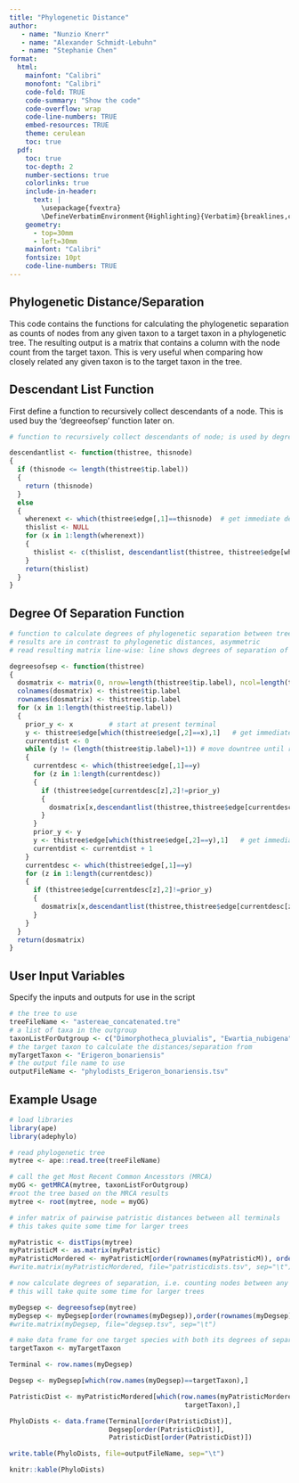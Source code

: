 ```yaml
---
title: "Phylogenetic Distance"
author: 
   - name: "Nunzio Knerr"
   - name: "Alexander Schmidt-Lebuhn"
   - name: "Stephanie Chen"
format: 
  html:
    mainfont: "Calibri"
    monofont: "Calibri"
    code-fold: TRUE
    code-summary: "Show the code"
    code-overflow: wrap
    code-line-numbers: TRUE
    embed-resources: TRUE
    theme: cerulean 
    toc: true
  pdf:
    toc: true
    toc-depth: 2
    number-sections: true
    colorlinks: true
    include-in-header: 
      text: |
        \usepackage{fvextra}
        \DefineVerbatimEnvironment{Highlighting}{Verbatim}{breaklines,commandchars=\\\{\}}
    geometry: 
      - top=30mm
      - left=30mm
    mainfont: "Calibri"
    fontsize: 10pt
    code-line-numbers: TRUE
---
```


## Phylogenetic Distance/Separation

This code contains the functions for calculating the phylogenetic separation as counts of nodes from any given taxon to a target taxon in a phylogenetic tree. The resulting output is a matrix that contains a column with the node count from the target taxon. This is very useful when comparing how closely related any given taxon is to the target taxon in the tree.

## Descendant List Function

First define a function to recursively collect descendants of a node. This is used buy the 'degreeofsep' function later on.

```r
# function to recursively collect descendants of node; is used by degreesofsep function

descendantlist <- function(thistree, thisnode)
{
  if (thisnode <= length(thistree$tip.label))
  {
    return (thisnode)
  }
  else
  {
    wherenext <- which(thistree$edge[,1]==thisnode)  # get immediate descendants
    thislist <- NULL
    for (x in 1:length(wherenext))
    {
      thislist <- c(thislist, descendantlist(thistree, thistree$edge[wherenext[x],2]))
    }
    return(thislist)
  }
}
```

## Degree Of Separation Function

```r
# function to calculate degrees of phylogenetic separation between tree tips
# results are in contrast to phylogenetic distances, asymmetric
# read resulting matrix line-wise: line shows degrees of separation of taxa in columns, from the target taxon

degreesofsep <- function(thistree)
{
  dosmatrix <- matrix(0, nrow=length(thistree$tip.label), ncol=length(thistree$tip.label))
  colnames(dosmatrix) <- thistree$tip.label
  rownames(dosmatrix) <- thistree$tip.label
  for (x in 1:length(thistree$tip.label))
  {
    prior_y <- x         # start at present terminal
    y <- thistree$edge[which(thistree$edge[,2]==x),1]   # get immediately ancestral node
    currentdist <- 0
    while (y != (length(thistree$tip.label)+1)) # move downtree until root node is found
    {
      currentdesc <- which(thistree$edge[,1]==y)
      for (z in 1:length(currentdesc))
      {
        if (thistree$edge[currentdesc[z],2]!=prior_y)
        {
          dosmatrix[x,descendantlist(thistree,thistree$edge[currentdesc[z],2])] <- currentdist
        }
      }
      prior_y <- y
      y <- thistree$edge[which(thistree$edge[,2]==y),1]   # get immediately ancestral node
      currentdist <- currentdist + 1
    }
    currentdesc <- which(thistree$edge[,1]==y)
    for (z in 1:length(currentdesc))
    {
      if (thistree$edge[currentdesc[z],2]!=prior_y)
      {
        dosmatrix[x,descendantlist(thistree,thistree$edge[currentdesc[z],2])] <- currentdist
      }
    }
  }
  return(dosmatrix)
}

```

## User Input Variables

Specify the inputs and outputs for use in the script

```r
# the tree to use
treeFileName <- "astereae_concatenated.tre"
# a list of taxa in the outgroup
taxonListForOutgroup <- c("Dimorphotheca_pluvialis", "Ewartia_nubigena", "Abrotanella_nivigena","Cotula_coronopifolia") 
# the target taxon to calculate the distances/separation from
myTargetTaxon <- "Erigeron_bonariensis"
# the output file name to use
outputFileName <- "phylodists_Erigeron_bonariensis.tsv"

```

## Example Usage

```r
# load libraries
library(ape)
library(adephylo)

# read phylogenetic tree
mytree <- ape::read.tree(treeFileName)

# call the get Most Recent Common Ancesstors (MRCA)
myOG <- getMRCA(mytree, taxonListForOutgroup)
#root the tree based on the MRCA results
mytree <- root(mytree, node = myOG)

# infer matrix of pairwise patristic distances between all terminals
# this takes quite some time for larger trees

myPatristic <- distTips(mytree)
myPatristicM <- as.matrix(myPatristic)
myPatristicMordered <- myPatristicM[order(rownames(myPatristicM)), order(rownames(myPatristicM))]
#write.matrix(myPatristicMordered, file="patristicdists.tsv", sep="\t")

# now calculate degrees of separation, i.e. counting nodes between any terminal and its ancestral lineage splits
# this will take quite some time for larger trees

myDegsep <- degreesofsep(mytree)
myDegsep <- myDegsep[order(rownames(myDegsep)),order(rownames(myDegsep))]
#write.matrix(myDegsep, file="degsep.tsv", sep="\t")

# make data frame for one target species with both its degrees of separation and patristic distances
targetTaxon <- myTargetTaxon

Terminal <- row.names(myDegsep)

Degsep <- myDegsep[which(row.names(myDegsep)==targetTaxon),]

PatristicDist <- myPatristicMordered[which(row.names(myPatristicMordered) ==
                                            targetTaxon),]

PhyloDists <- data.frame(Terminal[order(PatristicDist)], 
                         Degsep[order(PatristicDist)], 
                         PatristicDist[order(PatristicDist)])

write.table(PhyloDists, file=outputFileName, sep="\t")

knitr::kable(PhyloDists)
```
